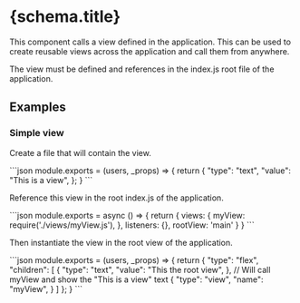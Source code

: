 
# {schema.title}

This component calls a view defined in the application. This can be used to create reusable views across the application and call them from anywhere.

The view must be defined and references in the index.js root file of the application.

## Examples

### Simple view

Create a file that will contain the view.

<CodeBlock>
```json
module.exports = (users, _props) => {
  return {
    "type": "text",
    "value": "This is a view",
  };
}
```
</CodeBlock>

Reference this view in the root index.js of the application.

<CodeBlock>
```json
module.exports = async () => {
  return {
    views: {
        myView: require('./views/myView.js'),
    },
    listeners: {},
    rootView: 'main'
  }
}
```
</CodeBlock>

Then instantiate the view in the root view of the application.

<CodeBlock>
```json
module.exports = (users, _props) => {
  return {
    "type": "flex",
    "children": [
        {
            "type": "text",
            "value": "This the root view",
        },
        // Will call myView and show the "This is a view" text
        {
            "type": "view",
            "name": "myView",
        }
    ]
  };
}
```
</CodeBlock>

<PropertyTable schema={schema}/>
